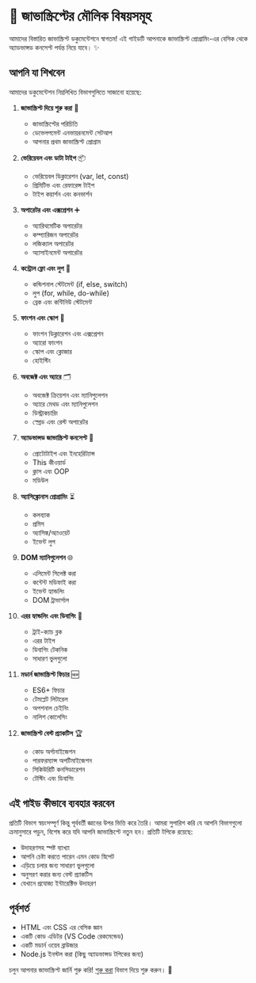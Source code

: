 # 🚀 জাভাস্ক্রিপ্টের মৌলিক বিষয়সমূহ

আমাদের বিস্তারিত জাভাস্ক্রিপ্ট ডকুমেন্টেশনে স্বাগতম! এই গাইডটি আপনাকে জাভাস্ক্রিপ্ট প্রোগ্রামিং-এর বেসিক থেকে অ্যাডভান্সড কনসেপ্ট পর্যন্ত নিয়ে যাবে। ✨

## আপনি যা শিখবেন

আমাদের ডকুমেন্টেশন নিম্নলিখিত বিভাগগুলিতে সাজানো হয়েছে:

1. **জাভাস্ক্রিপ্ট দিয়ে শুরু করা** 🏁

   - জাভাস্ক্রিপ্টের পরিচিতি
   - ডেভেলপমেন্ট এনভায়রনমেন্ট সেটআপ
   - আপনার প্রথম জাভাস্ক্রিপ্ট প্রোগ্রাম

2. **ভেরিয়েবল এবং ডাটা টাইপ** 📦

   - ভেরিয়েবল ডিক্লারেশন (var, let, const)
   - প্রিমিটিভ এবং রেফারেন্স টাইপ
   - টাইপ কয়ার্শন এবং কনভার্শন

3. **অপারেটর এবং এক্সপ্রেশন** ➕

   - অ্যারিথমেটিক অপারেটর
   - কম্প্যারিজন অপারেটর
   - লজিক্যাল অপারেটর
   - অ্যাসাইনমেন্ট অপারেটর

4. **কন্ট্রোল ফ্লো এবং লুপ** 🔄

   - কন্ডিশনাল স্টেটমেন্ট (if, else, switch)
   - লুপ (for, while, do-while)
   - ব্রেক এবং কন্টিনিউ স্টেটমেন্ট

5. **ফাংশন এবং স্কোপ** 🧩

   - ফাংশন ডিক্লারেশন এবং এক্সপ্রেশন
   - অ্যারো ফাংশন
   - স্কোপ এবং ক্লোজার
   - হোইস্টিং

6. **অবজেক্ট এবং অ্যারে** 🗂️

   - অবজেক্ট ক্রিয়েশন এবং ম্যানিপুলেশন
   - অ্যারে মেথড এবং ম্যানিপুলেশন
   - ডিস্ট্রাকচারিং
   - স্প্রেড এবং রেস্ট অপারেটর

7. **অ্যাডভান্সড জাভাস্ক্রিপ্ট কনসেপ্ট** 🧠

   - প্রোটোটাইপ এবং ইনহেরিট্যান্স
   - This কীওয়ার্ড
   - ক্লাস এবং OOP
   - মডিউল

8. **অ্যাসিঙ্ক্রোনাস প্রোগ্রামিং** ⏳

   - কলব্যাক
   - প্রমিস
   - অ্যাসিঙ্ক/অ্যাওয়েট
   - ইভেন্ট লুপ

9. **DOM ম্যানিপুলেশন** 🌐

   - এলিমেন্ট সিলেক্ট করা
   - কন্টেন্ট মডিফাই করা
   - ইভেন্ট হ্যান্ডলিং
   - DOM ট্রাভার্সাল

10. **এরর হ্যান্ডলিং এবং ডিবাগিং** 🐞

    - ট্রাই-ক্যাচ ব্লক
    - এরর টাইপ
    - ডিবাগিং টেকনিক
    - সাধারণ ভুলগুলো

11. **মডার্ন জাভাস্ক্রিপ্ট ফিচার** 🆕

    - ES6+ ফিচার
    - টেমপ্লেট লিটারেল
    - অপশনাল চেইনিং
    - নালিশ কোলেসিং

12. **জাভাস্ক্রিপ্ট বেস্ট প্র্যাকটিস** 🏆
    - কোড অর্গানাইজেশন
    - পারফরম্যান্স অপটিমাইজেশন
    - সিকিউরিটি কনসিডারেশন
    - টেস্টিং এবং ডিবাগিং

## এই গাইড কীভাবে ব্যবহার করবেন

প্রতিটি বিভাগ স্বয়ংসম্পূর্ণ কিন্তু পূর্ববর্তী জ্ঞানের উপর ভিত্তি করে তৈরি। আমরা সুপারিশ করি যে আপনি বিভাগগুলো ক্রমানুসারে পড়ুন, বিশেষ করে যদি আপনি জাভাস্ক্রিপ্টে নতুন হন। প্রতিটি টপিকে রয়েছে:

- উদাহরণসহ স্পষ্ট ব্যাখ্যা
- আপনি চেষ্টা করতে পারেন এমন কোড স্নিপেট
- এড়িয়ে চলার জন্য সাধারণ ভুলগুলো
- অনুসরণ করার জন্য বেস্ট প্র্যাকটিস
- যেখানে প্রযোজ্য ইন্টারেক্টিভ উদাহরণ

## পূর্বশর্ত

- HTML এবং CSS এর বেসিক জ্ঞান
- একটি কোড এডিটর (VS Code রেকমেন্ডেড)
- একটি মডার্ন ওয়েব ব্রাউজার
- Node.js ইনস্টল করা (কিছু অ্যাডভান্সড টপিকের জন্য)

চলুন আপনার জাভাস্ক্রিপ্ট জার্নি শুরু করি! [শুরু করা](/javascript-guidebook-en/Javascript_Refresher/01-getting-started) বিভাগ দিয়ে শুরু করুন। 🚀
